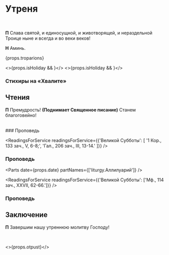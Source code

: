 
<span id="nachalo" />

# Утреня

<br />

**П** Слава святой, и единосущной, и животворящей, и нераздельной Троице ныне и всегда и во веки веков!

**Н** Аминь.

<MdxLoader src="Matins/VelikayaEktenia" lang={props.lang} />

<MdxLoader src="Matins/Prayer1" lang={props.lang} />

<MdxLoader src="Matins/BogGospod" lang={props.lang} />

{props.troparions}

<MdxLoader src="Shared/Neporochny1" lang={props.lang} />

<MdxLoader src="Matins/MalajaEkteniaVS1" lang={props.lang} />

<MdxLoader src="Shared/Neporochny2" lang={props.lang} />

<MdxLoader src="Matins/MalajaEkteniaVS2" lang={props.lang} />

<MdxLoader src="Shared/Neporochny3" lang={props.lang} />

<MdxLoader src="Matins/TropsVoskr" lang={props.lang} />

<MdxLoader src="Matins/MalajaEkteniaVS3" lang={props.lang} />

<>{props.isHoliday && <MdxLoader src="Matins/Prayer10" lang={props.lang} />}</>
<>{props.isHoliday && <MdxLoader src="Shared/Psalm50" lang={props.lang} />}</>

<MdxLoader src="Matins/PassionSaturdayCanon" lang={props.lang} />

<MdxLoader src="Matins/Prayer11" lang={props.lang} />

<MdxLoader src="Matins/Sviat" lang={props.lang} />

<MdxLoader src="Matins/HvalitniePsalmi" lang={props.lang} />

### Стихиры на «Хвалите»

<StihiriNaHvalite date={props.date} day={props.day} />
<MdxLoader src="Matins/Slavoslovie" lang={props.lang} />

## Чтения

**П** Премудрость! **(Поднимает Священное писание)** Станем благоговейно!

<MdxLoader src="Shared/DostopJosef" lang={props.lang} />
<MdxLoader src="Shared/TropProrSaturday" lang={props.lang} />

<Prokimens day={props.day} date={props.date} />
<span id="reading" />

<MdxLoader src="Vespers/PremudrostParemiya" lang={props.lang} />

<div>
  <ReadingsForService readingsForService={{'Великой Субботы': ['Иез. XXXVII, 1-14.']}} />
</div>

<br />
### Проповедь

<MdxLoader src="Matins/Prokimen2UtrVelSub" lang={props.lang} />

<ReadingsForService readingsForService={{'Великой Cубботы': [
  '1 Кор., 133 зач., V, 6-8;',
  'Гал., 206 зач., III, 13-14.'
]}} />

### Проповедь

<Parts
  date={props.date}
  partNames={['liturgy.Аллилуарий']}
/>

<ReadingsForService readingsForService={{'Великой Субботы': ['Мф., 114 зач., XXVII, 62-66.']}} />

### Проповедь

<MdxLoader src="Shared/SugubajaKratkaja" lang={props.lang} />

## Заключение

**П** Завершим нашу утреннюю молитву Господу!

<MdxLoader src="Matins/Prayer12" lang={props.lang} />
<br />
<MdxLoader src="Matins/PrayerGlavopriklonnaja" lang={props.lang} />

<>{props.otpust}</>

<MdxLoader src="Shared/PriditeUblazhim" />
